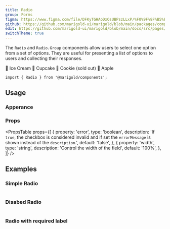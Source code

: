 ```yaml
---
title: Radio
group: Forms
figma: https://www.figma.com/file/DFKyTGHAoDxOsUBPszLLxP/%F0%9F%8F%B5%EF%B8%8FMarigold?node-id=467%3A332
github: https://github.com/marigold-ui/marigold/blob/main/packages/components/src/Radio/Radio.tsx
edit: https://github.com/marigold-ui/marigold/blob/main/docs/src/pages/components/radio.mdx
switchTheme: true
---
```


The `Radio` and `Radio.Group` components allow users to select one option from a set of options. They are useful for presenting a list of options to users and collecting their responses.

<Preview>
  <Radio.Group label="Choose desert" defaultValue="apple">
    <Radio value="ice cream">🍨 Ice Cream</Radio>
    <Radio value="cupcake">🧁 Cupcake</Radio>
    <Radio value="cookie" disabled>
      🍪 Cookie (sold out)
    </Radio>
    <Radio value="apple">🍎 Apple</Radio>
  </Radio.Group>
</Preview>

```tsx onlyCode
import { Radio } from '@marigold/components';
```

## Usage

### Apperance

<AppearanceTable component={title} />

### Props

<PropsTable
  props={[
    {
      property: 'error',
      type: 'boolean',
      description:
        'If `true`, the checkbox is considered invalid and if set the `errorMessage` is shown instead of the `description`.',
      default: 'false',
    },
    {
      property: 'width',
      type: 'string',
      description: 'Control the width of the field',
      default: '100%',
    },
  ]}
/>

## Examples

### Simple Radio

```tsx preview file=components/Radio/radio.demo.tsx

```

### Disabed Radio

```tsx preview file=components/Radio/radio-disabled.demo.tsx

```

### Radio with required label

```tsx preview file=components/Radio/radio-required.demo.tsx

```
